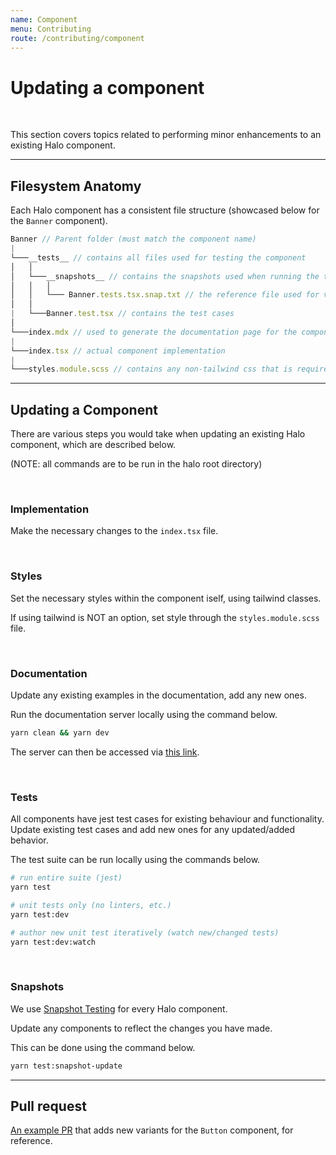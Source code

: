 ```yaml
---
name: Component
menu: Contributing
route: /contributing/component
---
```


# Updating a component

<br />

This section covers topics related to performing minor enhancements to an existing Halo component.

<hr />

## Filesystem Anatomy

Each Halo component has a consistent file structure (showcased below for the `Banner` component).

```javascript
Banner // Parent folder (must match the component name)
|
└───__tests__ // contains all files used for testing the component
│   │
│   └───__snapshots__ // contains the snapshots used when running the tests
│   │   │
│   │   └─── Banner.tests.tsx.snap.txt // the reference file used for validating tests
│   │
|   └───Banner.test.tsx // contains the test cases
│
└───index.mdx // used to generate the documentation page for the component
|
└───index.tsx // actual component implementation
|
└───styles.module.scss // contains any non-tailwind css that is required
```

<hr />

## Updating a Component

There are various steps you would take when updating an existing Halo component, which are described below.

(NOTE: all commands are to be run in the halo root directory)

<br />

### Implementation

Make the necessary changes to the `index.tsx` file.

<br />

### Styles

Set the necessary styles within the component iself, using tailwind classes.

If using tailwind is NOT an option, set style through the `styles.module.scss` file.

<br />

### Documentation

Update any existing examples in the documentation, add any new ones.

Run the documentation server locally using the command below.

```bash
yarn clean && yarn dev
```

The server can then be accessed via [this link](http://localhost:8000/).

<br />

### Tests

All components have jest test cases for existing behaviour and functionality.
Update existing test cases and add new ones for any updated/added behavior.

The test suite can be run locally using the commands below.

```bash
# run entire suite (jest)
yarn test

# unit tests only (no linters, etc.)
yarn test:dev

# author new unit test iteratively (watch new/changed tests)
yarn test:dev:watch
```

<br />

### Snapshots

We use [Snapshot Testing](https://jestjs.io/docs/snapshot-testing) for every Halo component.

Update any components to reflect the changes you have made.

This can be done using the command below.

```bash
yarn test:snapshot-update
```

<hr />

## Pull request

[An example PR](https://github.com/venturehacks/halo/pull/162) that adds new variants for the `Button` component, for reference.
